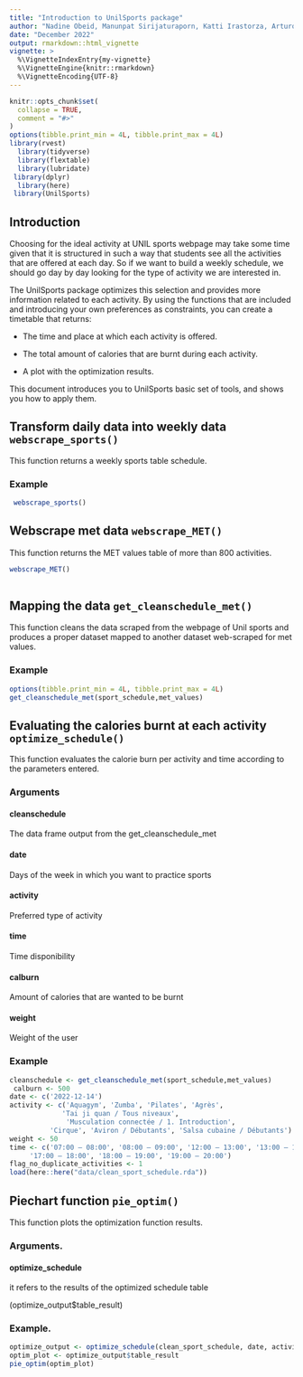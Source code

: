 ```yaml
---
title: "Introduction to UnilSports package"
author: "Nadine Obeid, Manunpat Sirijaturaporn, Katti Irastorza, Arturo Garcia Luna Beltran"
date: "December 2022"
output: rmarkdown::html_vignette
vignette: >
  %\VignetteIndexEntry{my-vignette}
  %\VignetteEngine{knitr::rmarkdown}
  %\VignetteEncoding{UTF-8}
---
```


```r
knitr::opts_chunk$set(
  collapse = TRUE,
  comment = "#>"
)
options(tibble.print_min = 4L, tibble.print_max = 4L)
library(rvest)
  library(tidyverse)
  library(flextable)
  library(lubridate)
 library(dplyr)
  library(here)
 library(UnilSports)
```



## Introduction
   Choosing for the ideal activity at UNIL sports webpage may take some time given that it is structured in such a way that students see all the activities that are offered at each day. So if we want to build a weekly schedule, we should go day by day looking for the type of activity we are interested in.
   
   The UnilSports package optimizes this selection and provides more information related to each activity. By using the functions that are included and introducing your own preferences as constraints, you can create a timetable that returns:
   
* The time and place at which each activity is offered.

* The total amount of calories that are burnt during each activity.

* A plot with the optimization results.
     
This document introduces you to UnilSports basic set of tools, and shows you how to apply them.
  

## Transform daily data into weekly data `webscrape_sports()`
  This function returns a weekly sports table schedule.
  
  
  
### Example
```r
 webscrape_sports()
```
  
## Webscrape met data `webscrape_MET()`
 This function returns the MET values table of more than 800 activities.
   
```r
webscrape_MET()
 
```

## Mapping the data `get_cleanschedule_met()`
  This function cleans the data scraped from the webpage of Unil sports and produces a proper dataset mapped to another dataset web-scraped for met values. 
  
  
  
### Example
  
```r
options(tibble.print_min = 4L, tibble.print_max = 4L)
get_cleanschedule_met(sport_schedule,met_values)
```

## Evaluating the calories burnt at each activity `optimize_schedule()`

This function evaluates the calorie burn per activity and time according to the parameters entered.  

### Arguments

#### cleanschedule

   The data frame output from the get_cleanschedule_met
   
   
#### date

   Days of the week in which you want to practice sports
   
   
#### activity

   Preferred type of activity
   
   
#### time

   Time disponibility
   
   
#### calburn

   Amount of calories that are wanted to be burnt
   
   
#### weight

   Weight of the user
   
   
   
### Example
```r
cleanschedule <- get_cleanschedule_met(sport_schedule,met_values)
 calburn <- 500
date <- c('2022-12-14')
activity <- c('Aquagym', 'Zumba', 'Pilates', 'Agrès',
             'Tai ji quan / Tous niveaux',
              'Musculation connectée / 1. Introduction',
          'Cirque', 'Aviron / Débutants', 'Salsa cubaine / Débutants')
weight <- 50
time <- c('07:00 – 08:00', '08:00 – 09:00', '12:00 – 13:00', '13:00 – 14:00',
     '17:00 – 18:00', '18:00 – 19:00', '19:00 – 20:00')
flag_no_duplicate_activities <- 1
load(here::here("data/clean_sport_schedule.rda"))

```


## Piechart function `pie_optim()`
  This function plots the optimization function results.

### Arguments.
   
#### optimize_schedule
   it refers to the results of the optimized schedule table
   
   (optimize_output$table_result)
  
### Example.
```r
optimize_output <- optimize_schedule(clean_sport_schedule, date, activity, time, calburn, weight,flag_no_duplicate_activities)
optim_plot <- optimize_output$table_result
pie_optim(optim_plot)
```